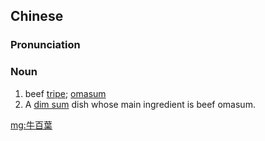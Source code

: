{{also|牛百叶}}
==Chinese==
{{zh-forms|s=牛百叶|2=tripe|type=12|alt=牛柏葉,牛百頁}}

===Pronunciation===
{{zh-pron
|m=niúbǎiyè
|c=ngau4 baak3 jip6,ngau4 paak3 jip6
|h=gd=ngiu2 bag5 yab6
|w=3nyieu paq hhiq
|cat=n
}}

===Noun===
{{zh-noun}}

# beef [[tripe]]; [[omasum]]
# A [[dim sum]] dish whose main ingredient is beef omasum.

{{zh-cat|Foods}}

[[mg:牛百葉]]